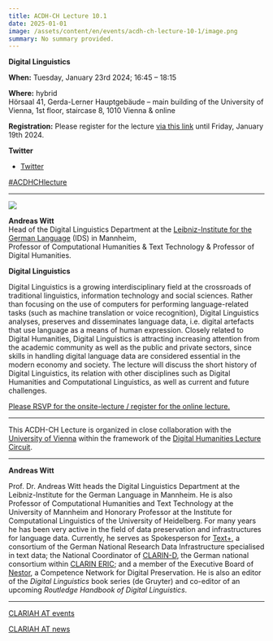 ```yaml
---
title: ACDH-CH Lecture 10.1
date: 2025-01-01
image: /assets/content/en/events/acdh-ch-lecture-10-1/image.png
summary: No summary provided.
---
```


**Digital Linguistics**

**When:** Tuesday, January 23rd 2024; 16:45 – 18:15

**Where:** hybrid\
Hörsaal 41, Gerda-Lerner Hauptgebäude – main building of the University of Vienna, 1st floor, staircase 8, 1010 Vienna & online

**Registration:** Please register for the lecture [via this link](https://www.oeaw.ac.at/acdh/events/registration/acdh-ch-lecture) until Friday, January 19th 2024.

**Twitter**

* [Twitter](https://twitter.com/AtClariah)

[#ACDHCHlecture](https://twitter.com/search?q=%23ACDHCHLecture\&src=typed_query)

***

![](/assets/content/en/events/acdh-ch-lecture-10-1/Andreas-Witt.jpg)

**Andreas Witt**\
Head of the Digital Linguistics Department at the [Leibniz-Institute for the German Language](https://www.ids-mannheim.de/digspra/personal/witt/) (IDS) in Mannheim,\
Professor of Computational Humanities & Text Technology & Professor of Digital Humanities.

**Digital Linguistics**

Digital Linguistics is a growing interdisciplinary field at the crossroads of traditional linguistics, information technology and social sciences. Rather than focusing on the use of computers for performing language-related tasks (such as machine translation or voice recognition), Digital Linguistics analyses, preserves and disseminates language data, i.e. digital artefacts that use language as a means of human expression. Closely related to Digital Humanities, Digital Linguistics is attracting increasing attention from the academic community as well as the public and private sectors, since skills in handling digital language data are considered essential in the modern economy and society. The lecture will discuss the short history of Digital Linguistics, its relation with other disciplines such as Digital Humanities and Computational Linguistics, as well as current and future challenges.

[Please RSVP for the onsite-lecture / register for the online lecture.](https://www.oeaw.ac.at/acdh/events/registration/acdh-ch-lecture)

***

This ACDH-CH Lecture is organized in close collaboration with the [University of Vienna](https://acdh.univie.ac.at/en/) within the framework of the [Digital Humanities Lecture Circuit](https://clariah.at/digital-humanities-lecture-circuit-23-24/).

***

**Andreas Witt**

Prof. Dr. Andreas Witt heads the Digital Linguistics Department at the Leibniz-Institute for the German Language in Mannheim. He is also Professor of Computational Humanities and Text Technology at the University of Mannheim and Honorary Professor at the Institute for Computational Linguistics of the University of Heidelberg. For many years he has been very active in the field of data preservation and infrastructures for language data. Currently, he serves as Spokesperson for [Text+](https://text-plus.org/), a consortium of the German National Research Data Infrastructure specialised in text data; the National Coordinator of [CLARIN-D](https://www.clarin-d.net/de/), the German national consortium within [CLARIN ERIC](https://www.clarin.eu/); and a member of the Executive Board of [Nestor](https://www.langzeitarchivierung.de/Webs/nestor/DE/Home/home_node.html), a Competence Network for Digital Preservation. He is also an editor of the *Digital Linguistics* book series (de Gruyter) and co-editor of an upcoming *Routledge Handbook of Digital Linguistics*.

***

[CLARIAH AT events](https://clariah.at/events/)

[CLARIAH AT news](https://clariah.at/news/)
